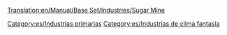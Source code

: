 [[Translation:en/Manual/Base Set/Industries/Sugar Mine]]

{{es/Industrias| nombre = Mina de azúcar
| imagen = SugarMine.png
| climas = [[es/Manual/Clima|Fantasía]]
| acepta = Nada
| produce= [[es/Manual/Base Set/Cargos/Azúcar|Azúcar]]
| notas  = No existe en otros [[es/clima|climas]]
}}


[[Category:es/Industrias primarias]]
[[Category:es/Industrias de clima fantasía]]